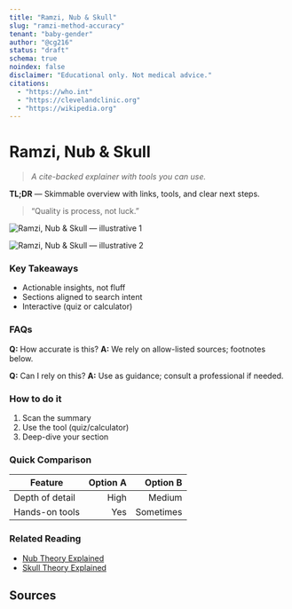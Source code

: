 ```yaml
---
title: "Ramzi, Nub & Skull"
slug: "ramzi-method-accuracy"
tenant: "baby-gender"
author: "@cg216"
status: "draft"
schema: true
noindex: false
disclaimer: "Educational only. Not medical advice."
citations:
  - "https://who.int"
  - "https://clevelandclinic.org"
  - "https://wikipedia.org"
---
```


# Ramzi, Nub & Skull

> _A cite-backed explainer with tools you can use._

**TL;DR** — Skimmable overview with links, tools, and clear next steps.

> “Quality is process, not luck.”

![Ramzi, Nub & Skull — illustrative 1](/images/ramzi-method-accuracy-1.jpg)

![Ramzi, Nub & Skull — illustrative 2](/images/ramzi-method-accuracy-2.jpg)

### Key Takeaways
- Actionable insights, not fluff
- Sections aligned to search intent
- Interactive (quiz or calculator)

### FAQs
**Q:** How accurate is this?
**A:** We rely on allow-listed sources; footnotes below.

**Q:** Can I rely on this?
**A:** Use as guidance; consult a professional if needed.

### How to do it
1. Scan the summary
2. Use the tool (quiz/calculator)
3. Deep-dive your section

### Quick Comparison
| Feature | Option A | Option B |
|---|---:|---:|
| Depth of detail | High | Medium |
| Hands-on tools | Yes | Sometimes |

<Calculator data='{"id":"percent-change","title":"Percent Change","formula":"((new-old)/old)*100","fields":["old","new"],"units":"%"}' />


### Related Reading

- [Nub Theory Explained](/articles/nub-theory-explained/)
- [Skull Theory Explained](/articles/skull-theory-explained/)

<!-- disclaimer: This article is for educational purposes and not medical advice. -->

## Sources
[1]: https://who.int  
[2]: https://clevelandclinic.org  
[3]: https://wikipedia.org  
